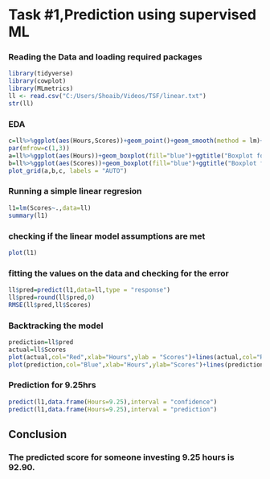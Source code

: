 # Task #1,Prediction using supervised ML


### Reading the Data and loading required packages
```{r}
library(tidyverse)
library(cowplot)
library(MLmetrics)
ll <- read.csv("C:/Users/Shoaib/Videos/TSF/linear.txt")
str(ll)
```

### EDA
```{r}
c=ll%>%ggplot(aes(Hours,Scores))+geom_point()+geom_smooth(method = lm)+ggtitle("Linear Relationship between Hours & Scores")
par(mfrow=c(1,3))
a=ll%>%ggplot(aes(Hours))+geom_boxplot(fill="blue")+ggtitle("Boxplot for Hours")+coord_flip()
b=ll%>%ggplot(aes(Scores))+geom_boxplot(fill="blue")+ggtitle("Boxplot for Scores")+coord_flip()
plot_grid(a,b,c, labels = "AUTO")
```

### Running a simple linear regresion
```{r}
l1=lm(Scores~.,data=ll)
summary(l1)
```

### checking if the linear model assumptions are met
```{r}

plot(l1)
```

### fitting the values on the data and checking for the error
```{r}
ll$pred=predict(l1,data=ll,type = "response")
ll$pred=round(ll$pred,0)
RMSE(ll$pred,ll$Scores)
```

### Backtracking the model
```{r}
prediction=ll$pred
actual=ll$Scores
plot(actual,col="Red",xlab="Hours",ylab = "Scores")+lines(actual,col="Red")+title("Actual")
plot(prediction,col="Blue",xlab="Hours",ylab="Scores")+lines(prediction,col="Blue")+lines(actual,col="Red")+title("Actual vs Predicted")
```

### Prediction for 9.25hrs
```{r}
predict(l1,data.frame(Hours=9.25),interval = "confidence")
predict(l1,data.frame(Hours=9.25),interval = "prediction")
```
## Conclusion
### The predicted score for someone investing 9.25 hours is 92.90.